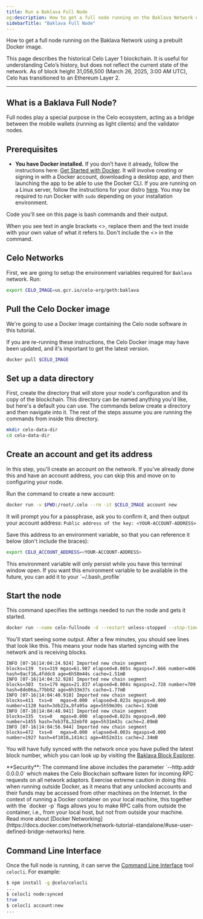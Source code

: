 ```yaml
---
title: Run a Baklava Full Node
og:description: How to get a full node running on the Baklava Network using a prebuilt Docker image.
sidebarTitle: "Baklava Full Node"
---
```


How to get a full node running on the Baklava Network using a prebuilt Docker image.

<Warning>
This page describes the historical Celo Layer 1 blockchain. It is useful for understanding Celo’s history, but does not reflect the current state of the network. As of block height 31,056,500 (March 26, 2025, 3:00 AM UTC), Celo has transitioned to an Ethereum Layer 2.
</Warning>

---

## What is a Baklava Full Node?

Full nodes play a special purpose in the Celo ecosystem, acting as a bridge between the mobile wallets \(running as light clients\) and the validator nodes.

## Prerequisites

- **You have Docker installed.** If you don’t have it already, follow the instructions here: [Get Started with Docker](https://www.docker.com/get-started). It will involve creating or signing in with a Docker account, downloading a desktop app, and then launching the app to be able to use the Docker CLI. If you are running on a Linux server, follow the instructions for your distro [here](https://docs.docker.com/install/#server). You may be required to run Docker with `sudo` depending on your installation environment.

<Note>
Code you'll see on this page is bash commands and their output.

When you see text in angle brackets &lt;&gt;, replace them and the text inside with your own value of what it refers to. Don't include the &lt;&gt; in the command.
</Note>

## Celo Networks

First, we are going to setup the environment variables required for `Baklava` network. Run:

```bash
export CELO_IMAGE=us.gcr.io/celo-org/geth:baklava
```

## Pull the Celo Docker image

We're going to use a Docker image containing the Celo node software in this tutorial.

If you are re-running these instructions, the Celo Docker image may have been updated, and it's important to get the latest version.

```bash
docker pull $CELO_IMAGE
```

## Set up a data directory

First, create the directory that will store your node's configuration and its copy of the blockchain. This directory can be named anything you'd like, but here's a default you can use. The commands below create a directory and then navigate into it. The rest of the steps assume you are running the commands from inside this directory.

```bash
mkdir celo-data-dir
cd celo-data-dir
```

## Create an account and get its address

In this step, you'll create an account on the network. If you've already done this and have an account address, you can skip this and move on to configuring your node.

Run the command to create a new account:

```bash
docker run -v $PWD:/root/.celo --rm -it $CELO_IMAGE account new
```

It will prompt you for a passphrase, ask you to confirm it, and then output your account address: `Public address of the key: <YOUR-ACCOUNT-ADDRESS>`

Save this address to an environment variable, so that you can reference it below (don't include the braces):

```bash
export CELO_ACCOUNT_ADDRESS=<YOUR-ACCOUNT-ADDRESS>
```

<Note>
This environment variable will only persist while you have this terminal window open. If you want this environment variable to be available in the future, you can add it to your `~/.bash_profile`
</Note>

## Start the node

This command specifies the settings needed to run the node and gets it started.

```bash
docker run --name celo-fullnode -d --restart unless-stopped --stop-timeout 300 -p 127.0.0.1:8545:8545 -p 127.0.0.1:8546:8546 -p 30303:30303 -p 30303:30303/udp -v $PWD:/root/.celo $CELO_IMAGE --verbosity 3 --syncmode full --http --http.addr 0.0.0.0 --http.api eth,net,web3,debug,admin,personal --light.serve 90 --light.maxpeers 1000 --maxpeers 1100 --etherbase $CELO_ACCOUNT_ADDRESS --baklava --datadir /root/.celo
```

You'll start seeing some output. After a few minutes, you should see lines that look like this. This means your node has started syncing with the network and is receiving blocks.

```text
INFO [07-16|14:04:24.924] Imported new chain segment               blocks=139  txs=319 mgas=61.987 elapsed=8.085s mgasps=7.666 number=406  hash=9acf16…4fddc8 age=6h58m44s cache=1.51mB
INFO [07-16|14:04:32.928] Imported new chain segment               blocks=303  txs=179 mgas=21.837 elapsed=8.004s mgasps=2.728 number=709  hash=8de06a…77bb92 age=6h33m37s cache=1.77mB
INFO [07-16|14:04:40.918] Imported new chain segment               blocks=411  txs=0   mgas=0.000  elapsed=8.023s mgasps=0.000 number=1120 hash=3db22a…9fa95a age=5h59m30s cache=1.92mB
INFO [07-16|14:04:48.941] Imported new chain segment               blocks=335  txs=0   mgas=0.000  elapsed=8.023s mgasps=0.000 number=1455 hash=7eb3f8…32ebf0 age=5h31m43s cache=2.09mB
INFO [07-16|14:04:56.944] Imported new chain segment               blocks=472  txs=0   mgas=0.000  elapsed=8.003s mgasps=0.000 number=1927 hash=4f1010…1414c1 age=4h52m31s cache=2.34mB
```

You will have fully synced with the network once you have pulled the latest block number, which you can look up by visiting the [Baklava Block Explorer](https://celo-baklava.blockscout.com/).

<Danger>
**Security**: The command line above includes the parameter `--http.addr 0.0.0.0` which makes the Celo Blockchain software listen for incoming RPC requests on all network adaptors. Exercise extreme caution in doing this when running outside Docker, as it means that any unlocked accounts and their funds may be accessed from other machines on the Internet. In the context of running a Docker container on your local machine, this together with the `docker -p` flags allows you to make RPC calls from outside the container, i.e., from your local host, but not from outside your machine. Read more about [Docker Networking](https://docs.docker.com/network/network-tutorial-standalone/#use-user-defined-bridge-networks) here.
</Danger>

## Command Line Interface

Once the full node is running, it can serve the [Command Line Interface](/cli/) tool `celocli`. For example:

```bash
$ npm install -g @celo/celocli
...
$ celocli node:synced
true
$ celocli account:new
...
```